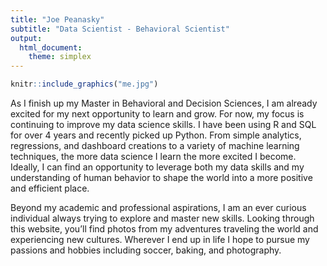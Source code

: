 ```yaml
---
title: "Joe Peanasky"
subtitle: "Data Scientist - Behavioral Scientist"
output: 
  html_document:
    theme: simplex
---
```


```r
knitr::include_graphics("me.jpg")
```

As I finish up my Master in Behavioral and Decision Sciences, I am already excited for my next opportunity to learn and grow. For now, my focus is continuing to improve my data science skills. I have been using R and SQL for over 4 years and recently picked up Python. From simple analytics, regressions, and dashboard creations to a variety of machine learning techniques, the more data science I learn the more excited I become. Ideally, I can find an opportunity to leverage both my data skills and my understanding of human behavior to shape the world into a more positive and efficient place. 

Beyond my academic and professional aspirations, I am an ever curious individual always trying to explore and master new skills. Looking through this website, you'll find photos from my adventures traveling the world and experiencing new cultures. Wherever I end up in life I hope to pursue my passions and hobbies including soccer, baking, and photography.
